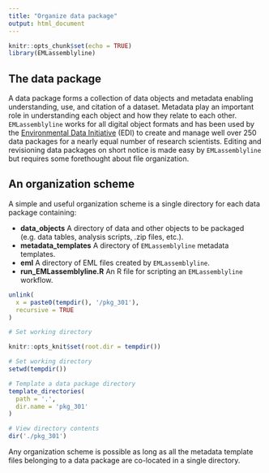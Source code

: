 ```yaml
---
title: "Organize data package"
output: html_document
---
```


```r
knitr::opts_chunk$set(echo = TRUE)
library(EMLassemblyline)
```


## The data package

A data package forms a collection of data objects and metadata enabling understanding, use, and citation of a dataset. Metadata play an important role in understanding each object and how they relate to each other. `EMLassemblyline` works for all digital object formats and has been used by the [Environmental Data Initiative](https://environmentaldatainitiative.org/) (EDI) to create and manage well over 250 data packages for a nearly equal number of research scientists. Editing and revisioning data packages on short notice is made easy by `EMLassemblyline` but requires some forethought about file organization.

## An organization scheme

A simple and useful organization scheme is a single directory for each data package containing:

*  __data_objects__ A directory of data and other objects to be packaged (e.g. data tables, analysis scripts, .zip files, etc.).
*  __metadata_templates__ A directory of `EMLassemblyline` metadata templates.
*  __eml__ A directory of EML files created by `EMLassemblyline`.
*  __run_EMLassemblyline.R__ An R file for scripting an `EMLassemblyline` workflow.

```r

unlink(
  x = paste0(tempdir(), '/pkg_301'),
  recursive = TRUE
)

# Set working directory

knitr::opts_knit$set(root.dir = tempdir())

```

```r

# Set working directory
setwd(tempdir())

# Template a data package directory
template_directories(
  path = '.',
  dir.name = 'pkg_301'
)

# View directory contents
dir('./pkg_301')

```

Any organization scheme is possible as long as all the metadata template files belonging to a data package are co-located in a single directory.